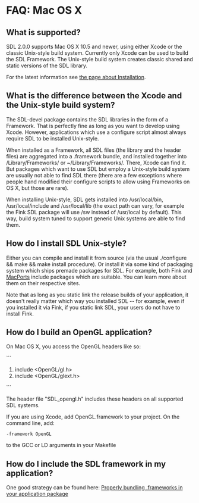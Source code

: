 = FAQ: Mac OS X =

== What is supported? ==
SDL 2.0.0 supports Mac OS X 10.5 and newer, using either Xcode or the classic Unix-style build system. Currently only Xcode can be used to build the SDL Framework. The Unix-style build system creates classic shared and static versions of the SDL library.

For the latest information see <!-- http://hg.libsdl.org/SDL/file/default/docs/README-platforms.md --> [[Installation|the page about Installation]].

== What is the difference between the Xcode and the Unix-style build system? ==
The SDL-devel package contains the SDL libraries in the form of a Framework. That is perfectly fine as long as you want to develop using Xcode. However, applications which use a configure script almost always require SDL to be installed Unix-style.

When installed as a Framework, all SDL files (the library and the header files) are aggregated into a .framework bundle, and installed together into /Library/Frameworks/ or ~/Library/Frameworks/. There, Xcode can find it. But packages which want to use SDL but employ a Unix-style build system are usually not able to find SDL there (there are a few exceptions where people hand modified their configure scripts to allow using Frameworks on OS X, but those are rare).

When installing Unix-style, SDL gets installed into /usr/local/bin, /usr/local/include and /usr/local/lib (the exact path can vary, for example the Fink SDL package will use /sw instead of /usr/local by default). This way, build system tuned to support generic Unix systems are able to find them.

== How do I install SDL Unix-style? ==
Either you can compile and install it from source (via the usual ./configure && make && make install procedure). Or install it via some kind of packaging system which ships premade packages for SDL. For example, both Fink and [http://www.macports.org/ MacPorts] include packages which are suitable. You can learn more about them on their respective sites.

Note that as long as you static link the release builds of your application, it doesn't really matter which way you installed SDL -- for example, even if you installed it via Fink, if you static link SDL, your users do not have to install Fink.


== How do I build an OpenGL application? ==
On Mac OS X, you access the OpenGL headers like so:

```
#include <OpenGL/gl.h>
#include <OpenGL/glext.h>
```

The header file "SDL_opengl.h" includes these headers on all supported SDL systems.

If you are using Xcode, add OpenGL.framework to your project. On the command line, add:

<code>-framework OpenGL</code>

to the GCC or LD arguments in your Makefile

== How do I include the SDL framework in my application? ==
One good strategy can be found here:  [http://overooped.com/post/42240519/properly-bundling-frameworks-in-your-application Properly bundling .frameworks in your application package]
